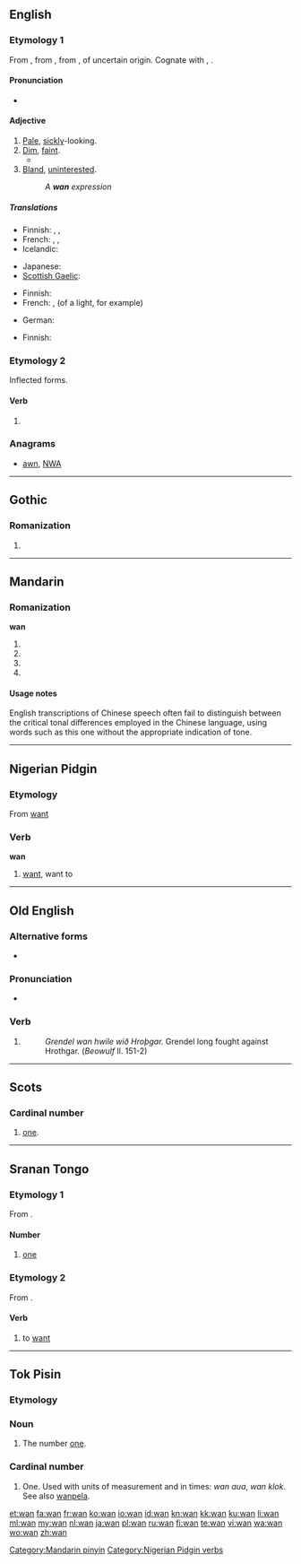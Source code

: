 {{also|Appendix:Variations of "wan"}}
==English==

===Etymology 1===
From {{etyl|enm}}, from {{etyl|ang}} {{term|ƿann||dark, dusky|lang=ang}}, from {{proto|Germanic|wannaz|dark, swart|lang=en}}, of uncertain origin. Cognate with {{etyl|ofs|-}} {{term|wann|lang=ofs}}, {{term|wonn||dark|lang=ofs}}.

====Pronunciation====
* {{rhymes|ɒn}}

====Adjective====
{{en-adj|wanner|wannest}}

# [[pale|Pale]], [[sickly]]-looking.
# [[dim|Dim]], [[faint]].
#* {{quote-book|passage=’twas so far away, that evil day when I prayed to the Prince of Gloom / For the savage strength and the sullen length of life to work his doom. / Nor sign nor word had I seen or heard, and it happed so long ago; / My youth was gone and my memory '''wan''', and I willed it even so.
|title={{wsource|Ballads of a Cheechako}}
|chapter={{wsource|The Ballad of One-Eyed Mike}}
|author=Robert W. Service
|year=1909}}
# [[bland|Bland]], [[uninterested]].
#: ''A '''wan''' expression''

=====Translations=====
{{trans-top|pale, sickly-looking}}
* Finnish: {{t-|fi|kelmeä}}, {{t|fi|kalmea}}, {{t|fi|riutunut}}
* French: {{t+|fr|blême}}, {{t|fr|pâlot}}, {{t|fr|pâlotte}}
* Icelandic: {{t-|is|fölur}}
{{trans-mid}}
* Japanese: {{t|ja|青ざめた|tr=aozameta}}
* [[Scottish Gaelic]]: {{t|gd|bàn-ghlas}}
{{trans-bottom}}

{{trans-top|dim, faint}}
* Finnish: {{t-|fi|kelmeä}}
* French: {{t+|fr|blafard}}, {{t+|fr|blafarde}} (of a light, for example)
{{trans-mid}}
* German: {{t+|de|fahl}}
{{trans-bottom}}

{{trans-top|bland, uninterested}}
* Finnish: {{t-|fi|vaisu}}
{{trans-mid}}
{{trans-bottom}}

===Etymology 2===
Inflected forms.

====Verb====
{{infl|en}}

# {{obsolete}} {{past of|win}}

===Anagrams===
* [[awn#English|awn]], [[NWA#English|NWA]]

----

==Gothic==

===Romanization===
{{got-rom}}

# {{got-romanization of|𐍅𐌰𐌽}}

----

==Mandarin==

===Romanization===
'''wan'''

# {{nonstandard spelling of|lang=cmn|sc=Latn|[[wān]]}}
# {{nonstandard spelling of|lang=cmn|sc=Latn|[[wán]]}}
# {{nonstandard spelling of|lang=cmn|sc=Latn|[[wǎn]]}}
# {{nonstandard spelling of|lang=cmn|sc=Latn|[[wàn]]}}

====Usage notes====
English transcriptions of Chinese speech often fail to distinguish between the critical tonal differences employed in the Chinese language, using words such as this one without the appropriate indication of tone.

[[Category:Mandarin pinyin]]

----

==Nigerian Pidgin==

===Etymology===
From {{etyl|en|pcm}} [[want]]

===Verb===
'''wan'''

# [[want]], want to

[[Category:Nigerian Pidgin verbs]]

----

==Old English==

===Alternative forms===
* {{l|ang|wann}}

===Pronunciation===
* {{IPA|/wɑn/|lang=ang}}

===Verb===
{{infl|ang|verb form}}

# {{form of|Third-person singular|winnan|lang=ang}}
#: ''Grendel wan hwile wið Hroþgar.'' Grendel long fought against Hrothgar. (''Beowulf'' ll. 151-2)

----

==Scots==

===Cardinal number===
{{infl|sco|cardinal number}}

# {{context|West Central Scots|lang=sco}} [[one]].

----

==Sranan Tongo==

===Etymology 1===
From {{etyl|en|srn}} {{term|one|lang=en}}.

====Number====
{{infl|srn|number}}

# {{cardinal|lang=srn}} [[one]]

===Etymology 2===
From {{etyl|en|srn}} {{term|want|lang=en}}.

====Verb====
{{infl|srn|verb}}

# to [[want]]

----

==Tok Pisin==

===Etymology===
{{etyl|en|tpi}} {{term|one|lang=en}}

===Noun===
{{infl|tpi|noun}}

# The number [[one]].

===Cardinal number===
{{infl|tpi|cardinal number}}

# One. Used with units of measurement and in times: ''wan aua'', ''wan klok''. See also [[wanpela]].

[[et:wan]]
[[fa:wan]]
[[fr:wan]]
[[ko:wan]]
[[io:wan]]
[[id:wan]]
[[kn:wan]]
[[kk:wan]]
[[ku:wan]]
[[li:wan]]
[[ml:wan]]
[[my:wan]]
[[nl:wan]]
[[ja:wan]]
[[pl:wan]]
[[ru:wan]]
[[fi:wan]]
[[te:wan]]
[[vi:wan]]
[[wa:wan]]
[[wo:wan]]
[[zh:wan]]